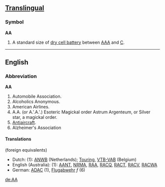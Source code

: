 ==[[Translingual]]==
===Symbol===
'''AA'''

#A standard size of [[dry cell battery]] between [[AAA]] and [[C]].

----

==English==
===Abbreviation===
'''AA'''

#Automobile Association.
#Alcoholics Anonymous.
#American Airlines.
#A.A. (or A.'.A.'.) Esoteric Magickal order Astrum Argenteum, or Silver star, a magickal order.
#[[Antiaircraft]].
#Alzheimer's Association
====Translations====
(foreign equivalents)

*Dutch: (1): [[ANWB]] (Netherlands); [[Touring]], [[VTB-VAB]] (Belgium)
*English (Australia): (1): [[AANT]], [[NRMA]], [[RAA]], [[RACQ]], [[RACT]], [[RACV]], [[RACWA]]
*German: [[ADAC]] (1), [[Flugabwehr]] ''f'' (6)

[[de:AA]]